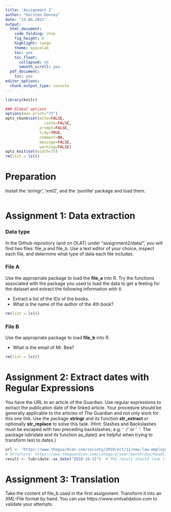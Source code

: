 ```yaml
---
title: 'Assignment 2'
author: "Karsten Donnay"
date: "15.06.2021"
output:
  html_document:
    code_folding: show
    fig_height: 6
    highlight: tango
    theme: spacelab
    toc: yes
    toc_float:
      collapsed: no
      smooth_scroll: yes
  pdf_document:
    toc: yes
editor_options:
  chunk_output_type: console
---
```




```r
library(knitr)

### Global options
options(max.print="75")
opts_chunk$set(echo=FALSE,
	             cache=FALSE,
               prompt=FALSE,
               tidy=TRUE,
               comment=NA,
               message=FALSE,
               warning=FALSE)
opts_knit$set(width=75)
rm(list = ls())
```

# Preparation

Install the 'stringr', 'xml2', and the 'jsonlite' package and load them.
```r

```

# Assignment 1: Data extraction

### Data type

In the Github repository (and on OLAT) under "assignment2/data/", you will find two files: file_a and file_b. Use a text editor of your choice, inspect each file, and determine what type of data each file includes. 

### File A
Use the appropriate package to load the **file_a** into R. Try the functions associated with the package you used to load the data to get a feeling for the dataset and extract the following information with it. 

 * Extract a list of the IDs of the books.
 * What is the name of the author of the 4th book?

```r
rm(list = ls())
```


### File B

Use the appropriate package to load **file_b** into R. 

* What is the email of Mr. Bea?

```r
rm(list = ls())
```



# Assignment 2: Extract dates with Regular Expressions {.tabset .tabset-fade .tabset-pills}

You have the URL to an article of the Guardian. Use regular expressions to extract the publication date of the linked article. Your procedure should be generally applicable to the articles of The Guardian and not only work for this one link. Use the package __stringr__ and its function __str_extract__ or optionally __str_replace__ to solve this task. (Hint: Slashes and Backslashes must be escaped with two preceding backslashes; e.g. '\ \ /' or '\ \ \'. The package lubridate and its function as_date() are helpful when trying to transform text to dates.)

```r
url <- "https://www.theguardian.com/society/2018/oct/11/new-law-employers-reveal-race-pay-gap-figures"
# Structure: https://www.theguardian.com/category/year/month/day/headlinetext
result <- lubridate::as_date("2018-10-11")  # The result should look like this.
```


# Assignment 3: Translation

Take the content of file_b used in the first assignment. Transform it into an XML-File format by hand. You can use 
https://www.xmlvalidation.com to validate your attempts.